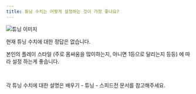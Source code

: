 ```yaml
---
title: 튜닝 수치는 어떻게 설정하는 것이 가장 좋나요?
---
```


<Img className="staticImage" src="/images/ingame/img-what-is-the-best-way-to-set-up-a-tuning-stat.png" alt="튜닝 이미지"/>

현재 튜닝 수치에 대한 정답은 없습니다. 

본인의 플레이 스타일 (주로 몸싸움을 많이하는지, 아니면 1등으로 달리는지 등등) 에 따라 설정 하는게 좋습니다.

<br/>

각 튜닝 수치에 대한 설명은 <Link href="/docs/learn/tuning/speed" type="component">배우기 - 튜닝 - 스피드전</Link> 문서를 참고해주세요.
```